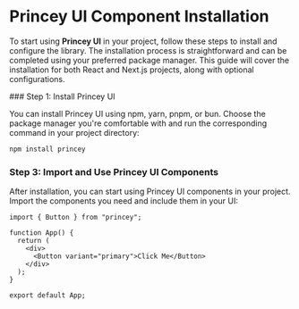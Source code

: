# Princey UI Component Installation


To start using **Princey UI** in your project, follow these steps to install and configure the library. The installation process is straightforward and can be completed using your preferred package manager. This guide will cover the installation for both React and Next.js projects, along with optional configurations.

<Steps>
### Step 1: Install Princey UI

You can install Princey UI using npm, yarn, pnpm, or bun. Choose the package manager you're comfortable with and run the corresponding command in your project directory:

```sh npm2yarn
npm install princey
```

### Step 3: Import and Use Princey UI Components

After installation, you can start using Princey UI components in your project. Import the components you need and include them in your UI:

```tsx
import { Button } from "princey";

function App() {
  return (
    <div>
      <Button variant="primary">Click Me</Button>
    </div>
  );
}

export default App;
```

</Steps>
